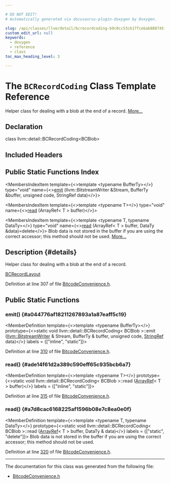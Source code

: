 ```yaml
---

# DO NOT EDIT!
# Automatically generated via docusaurus-plugin-doxygen by Doxygen.

slug: /api/classes/llvm/detail/bcrecordcoding-b9c0cc53cb17fcebab888745f2cdc703
custom_edit_url: null
keywords:
  - doxygen
  - reference
  - class
toc_max_heading_level: 3

---
```





# The `BCRecordCoding` Class Template Reference

<DoxygenPage pluginConfig={pluginConfig}>

Helper class for dealing with a blob at the end of a record. <a href="#details">More...</a>

## Declaration

<CodeBlock>class llvm::detail::BCRecordCoding&lt;BCBlob&gt;</CodeBlock>

## Included Headers

<IncludesList>
<IncludesListItem
  filePath="llvm/Bitcode/BitcodeConvenience.h"
  permalink="/docs/api/files/include/include/llvm/include/llvm/bitcode/bitcodeconvenience-h"
  isLocal="true" />
</IncludesList>

## Public Static Functions Index

<MembersIndex>

<MembersIndexItem
  template={<>template &lt;typename BufferTy&gt;</>}
  type="void"
  name={<><a href="#a044776af18211267893a1a87eaff5c19">emit</a> (llvm::BitstreamWriter &amp;Stream, BufferTy &amp;buffer, unsigned code, StringRef data)</>}>
</MembersIndexItem>

<MembersIndexItem
  template={<>template &lt;typename T&gt;</>}
  type="void"
  name={<><a href="#ade14f61d2a389c590eff65c935bcb6a7">read</a> (ArrayRef&lt; T &gt; buffer)</>}>
</MembersIndexItem>

<MembersIndexItem
  template={<>template &lt;typename T, typename DataTy&gt;</>}
  type="void"
  name={<><a href="#a7d8cac6168225af1596b08e7c8ea0e0f">read</a> (ArrayRef&lt; T &gt; buffer, DataTy &amp;data)=delete</>}>
Blob data is not stored in the buffer if you are using the correct accessor; this method should not be used. <a href="#a7d8cac6168225af1596b08e7c8ea0e0f">More...</a>
</MembersIndexItem>

</MembersIndex>

## Description {#details}

Helper class for dealing with a blob at the end of a record.

<SectionUser title="See Also">
<a href="/docs/api/classes/llvm/bcrecordlayout">BCRecordLayout</a>
</SectionUser>

Definition at line 307 of file <a href="/docs/api/files/include/include/llvm/include/llvm/bitcode/bitcodeconvenience-h">BitcodeConvenience.h</a>.

<SectionDefinition>

## Public Static Functions

### emit() {#a044776af18211267893a1a87eaff5c19}

<MemberDefinition
  template={<>template &lt;typename BufferTy&gt;</>}
  prototype={<>static void llvm::detail::BCRecordCoding&lt; BCBlob &gt;::emit (<a href="/docs/api/classes/llvm/bitstreamwriter">llvm::BitstreamWriter</a> &amp; Stream, BufferTy &amp; buffer, unsigned code, <a href="/docs/api/classes/llvm/stringref">StringRef</a> data)</>}
  labels = {["inline", "static"]}>

Definition at line <a href="/docs/api/files/include/include/llvm/include/llvm/bitcode/bitcodeconvenience-h/#l00310">310</a> of file <a href="/docs/api/files/include/include/llvm/include/llvm/bitcode/bitcodeconvenience-h">BitcodeConvenience.h</a>.
</MemberDefinition>

### read() {#ade14f61d2a389c590eff65c935bcb6a7}

<MemberDefinition
  template={<>template &lt;typename T&gt;</>}
  prototype={<>static void llvm::detail::BCRecordCoding&lt; BCBlob &gt;::read (<a href="/docs/api/classes/llvm/arrayref">ArrayRef</a>&lt; T &gt; buffer)</>}
  labels = {["inline", "static"]}>

Definition at line <a href="/docs/api/files/include/include/llvm/include/llvm/bitcode/bitcodeconvenience-h/#l00315">315</a> of file <a href="/docs/api/files/include/include/llvm/include/llvm/bitcode/bitcodeconvenience-h">BitcodeConvenience.h</a>.
</MemberDefinition>

### read() {#a7d8cac6168225af1596b08e7c8ea0e0f}

<MemberDefinition
  template={<>template &lt;typename T, typename DataTy&gt;</>}
  prototype={<>static void llvm::detail::BCRecordCoding&lt; BCBlob &gt;::read (<a href="/docs/api/classes/llvm/arrayref">ArrayRef</a>&lt; T &gt; buffer, DataTy &amp; data)</>}
  labels = {["static", "delete"]}>
Blob data is not stored in the buffer if you are using the correct accessor; this method should not be used.

Definition at line <a href="/docs/api/files/include/include/llvm/include/llvm/bitcode/bitcodeconvenience-h/#l00320">320</a> of file <a href="/docs/api/files/include/include/llvm/include/llvm/bitcode/bitcodeconvenience-h">BitcodeConvenience.h</a>.
</MemberDefinition>

</SectionDefinition>

<hr/>

The documentation for this class was generated from the following file:

<ul>
<li><a href="/docs/api/files/include/include/llvm/include/llvm/bitcode/bitcodeconvenience-h">BitcodeConvenience.h</a></li>
</ul>

</DoxygenPage>
